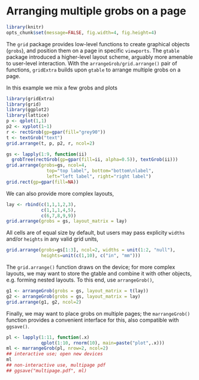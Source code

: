 Arranging multiple grobs on a page
===================================
<!-- 
%\VignetteEngine{knitr::rmarkdown}
%\VignetteIndexEntry{arrangeGrob}
-->

```r
library(knitr)
opts_chunk$set(message=FALSE, fig.width=4, fig.height=4)
```

The `grid` package provides low-level functions to create graphical objects (`grobs`), and position them on a page in specific `viewports`. The `gtable` package introduced a higher-level layout scheme, arguably more amenable to user-level interaction. With the `arrangeGrob/grid.arrange()` pair of functions, `gridExtra` builds upon `gtable` to arrange multiple grobs on a page.

In this example we mix a few grobs and plots
```r
library(gridExtra)
library(grid)
library(ggplot2)
library(lattice)
p <- qplot(1,1)
p2 <- xyplot(1~1)
r <- rectGrob(gp=gpar(fill="grey90"))
t <- textGrob("text")
grid.arrange(t, p, p2, r, ncol=2)
```

```r
gs <- lapply(1:9, function(ii) 
  grobTree(rectGrob(gp=gpar(fill=ii, alpha=0.5)), textGrob(ii)))
grid.arrange(grobs=gs, ncol=4, 
               top="top label", bottom="bottom\nlabel", 
               left="left label", right="right label")
grid.rect(gp=gpar(fill=NA))
```

We can also provide more complex layouts,

```r
lay <- rbind(c(1,1,1,2,3),
             c(1,1,1,4,5),
             c(6,7,8,9,9))
grid.arrange(grobs = gs, layout_matrix = lay)
```

All cells are of equal size by default, but users may pass explicity `widths` and/or `heights` in any valid grid units,

```r
grid.arrange(grobs=gs[1:3], ncol=2, widths = unit(1:2, "null"), 
             heights=unit(c(1,10), c("in", "mm")))
```

The `grid.arrange()` function draws on the device; for more complex layouts, we may want to store the gtable and combine it with other objects, e.g. forming nested layouts. To this end, use `arrangeGrob()`,

```r
g1 <- arrangeGrob(grobs = gs, layout_matrix = t(lay))
g2 <- arrangeGrob(grobs = gs, layout_matrix = lay)
grid.arrange(g1, g2, ncol=2)
```

Finally, we may want to place grobs on multiple pages; the `marrangeGrob()` function provides a convenient interface for this, also compatible with `ggsave()`.


```r
pl <- lapply(1:11, function(.x) 
             qplot(1:10, rnorm(10), main=paste("plot",.x)))
ml <- marrangeGrob(pl, nrow=2, ncol=2)
## interactive use; open new devices
ml
## non-interactive use, multipage pdf
## ggsave("multipage.pdf", ml)
```



